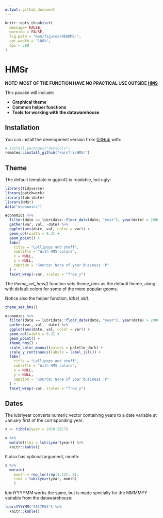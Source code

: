 ```yaml
---
output: github_document
---
```


<!-- README.md is generated from README.Rmd. Please edit that file -->

```r
knitr::opts_chunk$set(
  message= FALSE,
  warning = FALSE,
  fig.path = "man/figures/README-",
  out.width = "100%",
  dpi = 300
)
```

# HMSr

<!-- badges: start -->
<!-- badges: end -->

**NOTE: MOST OF THE FUNCTION HAVE NO PRACTICAL USE OUTSIDE [HMS](https://www.hms.is/)**

This pacake will include:

 * **Graphical theme** 
 * **Common helper functions**
 * **Tools for working with the datawarehouse**

## Installation

You can install the development version from [GitHub](https://github.com/) with:

``` r
# install.packages("devtools")
remotes::install_github("karsfri/HMSr")
```
## Theme

The default template in ggplot2 is readable, but ugly:

```r
library(tidyverse)
library(patchwork)
library(lubridate)
library(HMSr)
data("economics")

economics %>%
  filter(date == lubridate::floor_date(date, "year"), year(date) > 2000) %>%
  gather(var, val, -date) %>%
  ggplot(aes(date, val, color = var)) +
  geom_col(width = 0.3) +
  geom_point() +
  labs(
    title = "Lollipops and stuff",
    subtitle = "With HMS colors",
    x = NULL,
    y = NULL,
    caption = "Source: None of your business :P"
  ) +
  facet_wrap(~var, scales = "free_y")


```

The *theme_set_hms()* function sets *theme_hms* as the default theme, along with default colors for some of the more popular geoms.

Notice also the helper function, *label_isl()*.

```r
theme_set_hms()

economics %>%
  filter(date == lubridate::floor_date(date, "year"), year(date) > 2000) %>%
  gather(var, val, -date) %>%
  ggplot(aes(date, val, color = var)) +
  geom_col(width = 0.3) +
  geom_point() +
  theme_hms() +
  scale_color_manual(values = palette_dark) +
  scale_y_continuous(labels = label_isl()) +
  labs(
    title = "Lollipops and stuff",
    subtitle = "With HMS colors",
    x = NULL,
    y = NULL,
    caption = "Source: None of your business :P"
  ) +
  facet_wrap(~var, scales = "free_y")
```

## Dates

The lubriyear converts numeric vector containing years to a date variable at January first of the corrisponding year:

```r
x <- tibble(year = 2010:2017)

x %>% 
  mutate(timi = lubriyear(year)) %>% 
  knitr::kable()
```

It also has optional argument, month:
```r
x %>% 
  mutate(
    month = rep_len(rep(1:12), 8),
    timi = lubriyear(year, month)
    )
```


lubriYYYYMM works the same, but is made specially for the MMMMYY variable from the datawarehouse:

```r
lubriYYYYMM("2017M03") %>% 
  knitr::kable()
```

